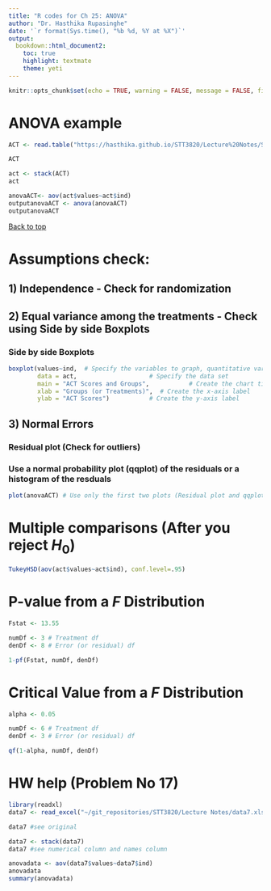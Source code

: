```yaml
---
title: "R codes for Ch 25: ANOVA"
author: "Dr. Hasthika Rupasinghe"
date: '`r format(Sys.time(), "%b %d, %Y at %X")`'
output:
  bookdown::html_document2:
    toc: true
    highlight: textmate
    theme: yeti
---
```



```r
knitr::opts_chunk$set(echo = TRUE, warning = FALSE, message = FALSE, fig.align = "center", comment = NA)
```


 
# ANOVA example

```r
ACT <- read.table("https://hasthika.github.io/STT3820/Lecture%20Notes/ScoreACT.txt", sep ="" , header = TRUE)

ACT

act <- stack(ACT)
act

anovaACT<- aov(act$values~act$ind)
outputanovaACT <- anova(anovaACT)
outputanovaACT


```

 <a href="#top">Back to top</a>


# Assumptions check:

## 1) Independence - Check for randomization {-}

## 2) Equal variance among the treatments - Check using Side by side Boxplots {-}

### Side by side Boxplots {-}

```r
boxplot(values~ind,  # Specify the variables to graph, quantitative variable first
        data = act,                    # Specify the data set 
        main = "ACT Scores and Groups",           # Create the chart title
        xlab = "Groups (or Treatments)",  # Create the x-axis label
        ylab = "ACT Scores")           # Create the y-axis label

```

## 3) Normal Errors {-}

### Residual plot (Check for outliers) {-}
### Use a normal probability plot (qqplot) of the residuals or a histogram of the resduals {-}
    
```r
plot(anovaACT) # Use only the first two plots (Residual plot and qqplot)
```
    

# Multiple comparisons (**After** you reject $H_0$)


```r
TukeyHSD(aov(act$values~act$ind), conf.level=.95)
```
# P-value from a $F$ Distribution

```r
Fstat <- 13.55

numDf <- 3 # Treatment df
denDf <- 8 # Error (or residual) df

1-pf(Fstat, numDf, denDf)

```

# Critical Value from a $F$ Distribution

```r
alpha <- 0.05

numDf <- 6 # Treatment df
denDf <- 3 # Error (or residual) df

qf(1-alpha, numDf, denDf)

```


# HW help (Problem No 17)

```r


library(readxl)
data7 <- read_excel("~/git_repositories/STT3820/Lecture Notes/data7.xlsx")

data7 #see original

data7 <- stack(data7)
data7 #see numerical column and names column

anovadata <- aov(data7$values~data7$ind)
anovadata
summary(anovadata)
```






